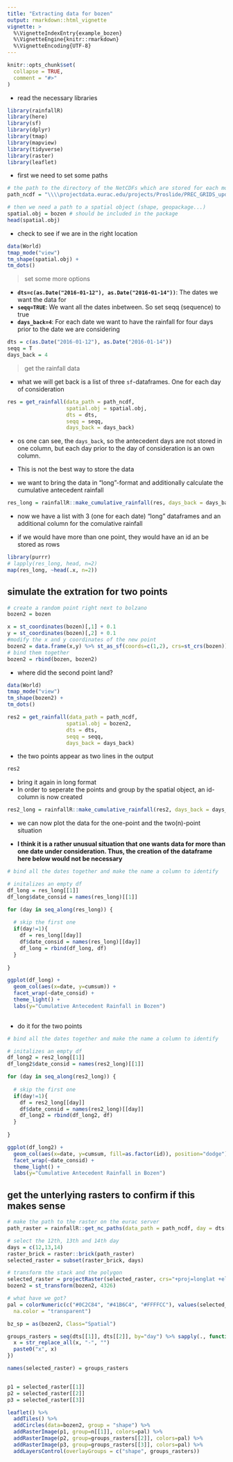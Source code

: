 ---
title: "Extracting data for bozen"
output: rmarkdown::html_vignette
vignette: >
  %\VignetteIndexEntry{example_bozen}
  %\VignetteEngine{knitr::rmarkdown}
  %\VignetteEncoding{UTF-8}
---

```{r, include = FALSE}
knitr::opts_chunk$set(
  collapse = TRUE,
  comment = "#>"
)
```

- read the necessary libraries


```{r setup, echo=T, message=FALSE, warning=FALSE}
library(rainfallR)
library(here)
library(sf)
library(dplyr)
library(tmap)
library(mapview)
library(tidyverse)
library(raster)
library(leaflet)
```

- first we need to set some paths

```{r}
# the path to the directory of the NetCDFs which are stored for each month
path_ncdf = "\\\\projectdata.eurac.edu/projects/Proslide/PREC_GRIDS_updated/"

# then we need a path to a spatial object (shape, geopackage...)
spatial.obj = bozen # should be included in the package
head(spatial.obj)
```

- check to see if we are in the right location

```{r, echo=F}
data(World)
tmap_mode("view")
tm_shape(spatial.obj) +
tm_dots()
```


> set some more options

  + **`dts=c(as.Date("2016-01-12"), as.Date("2016-01-14"))`**: The dates we want the data for
  + **`seqq=TRUE`**: We want all the dates inbetween. So set seqq (sequence) to true
  + **`days_back=4`**: For each date we want to have the rainfall for four days prior to the date we are considering

```{r, echo=T}
dts = c(as.Date("2016-01-12"), as.Date("2016-01-14"))
seqq = T 
days_back = 4
```

> get the rainfall data

- what we will get back is a list of three `sf`-dataframes. One for each day of consideration

```{r getdata, echo=T, warning=F, message=F}
res = get_rainfall(data_path = path_ncdf,
                   spatial.obj = spatial.obj,
                   dts = dts,
                   seqq = seqq, 
                   days_back = days_back)
```


- os one can see, the `days_back`, so the antecedent days are not stored in one column, but each day prior to the day of consideration is an own column. 

- This is not the best way to store the data

- we want to bring the data in "long"-format and additionally calculate the cumulative antecedent rainfall


```{r longformat}
res_long = rainfallR::make_cumulative_rainfall(res, days_back = days_back)
```


- now we have a list with 3 (one for each date) "long" dataframes and an additional column for the comulative rainfall

- if we would have more than one point, they would have an id an be stored as rows

```{r, message=F}
library(purrr)
# lapply(res_long, head, n=2)
map(res_long, ~head(.x, n=2))
```


## simulate the extration for two points

```{r makepoint}
# create a random point right next to bolzano
bozen2 = bozen 

x = st_coordinates(bozen)[,1] + 0.1
y = st_coordinates(bozen)[,2] + 0.1
#modify the x and y coordinates of the new point
bozen2 = data.frame(x,y) %>% st_as_sf(coords=c(1,2), crs=st_crs(bozen)) 
# bind them together
bozen2 = rbind(bozen, bozen2)
```

- where did the second point land?

```{r}
data(World)
tmap_mode("view")
tm_shape(bozen2) +
tm_dots()
```



```{r res2, warning=F, message=F, warning=F}
res2 = get_rainfall(data_path = path_ncdf,
                   spatial.obj = bozen2,
                   dts = dts,
                   seqq = seqq, 
                   days_back = days_back)
```
- the two points appear as two lines in the output

```{r}
res2
```


- bring it again in long format 
- In order to seperate the points and group by the spatial object, an id-column is now created

```{r id}
res2_long = rainfallR::make_cumulative_rainfall(res2, days_back = days_back)
```



- we can now plot the data for the one-point and the two(n)-point situation

- **I think it is a rather unusual situation that one wants data for more than one date under consideration. Thus, the creation of the dataframe here below would not be necessary**

```{r gg1, echo=F, fig.width=8}

# bind all the dates together and make the name a column to identify

# initalizes an empty df
df_long = res_long[[1]]
df_long$date_consid = names(res_long)[[1]]

for (day in seq_along(res_long)) {
  
  # skip the first one
  if(day!=1){
    df = res_long[[day]]
    df$date_consid = names(res_long)[[day]]
    df_long = rbind(df_long, df)
  }
  
}

ggplot(df_long) +
  geom_col(aes(x=date, y=cumsum)) +
  facet_wrap(~date_consid) +
  theme_light() +
  labs(y="Cumulative Antecedent Rainfall in Bozen")
  
```

- do it for the two points

```{r, fig.width=8}
# bind all the dates together and make the name a column to identify

# initalizes an empty df
df_long2 = res2_long[[1]]
df_long2$date_consid = names(res2_long)[[1]]

for (day in seq_along(res2_long)) {
  
  # skip the first one
  if(day!=1){
    df = res2_long[[day]]
    df$date_consid = names(res2_long)[[day]]
    df_long2 = rbind(df_long2, df)
  }
  
}

ggplot(df_long2) +
  geom_col(aes(x=date, y=cumsum, fill=as.factor(id)), position="dodge") +
  facet_wrap(~date_consid) +
  theme_light() +
  labs(y="Cumulative Antecedent Rainfall in Bozen")

```


## get the unterlying rasters to confirm if this makes sense

```{r readraster, warning=F, fig.width=8}
# make the path to the raster on the eurac server
path_raster = rainfallR::get_nc_paths(data_path = path_ncdf, day = dts[[1]], days_back = 5)

# select the 12th, 13th and 14th day
days = c(12,13,14)
raster_brick = raster::brick(path_raster)
selected_raster = subset(raster_brick, days)

# transform the stack and the polygon
selected_raster = projectRaster(selected_raster, crs="+proj=longlat +ellps=WGS84 +datum=WGS84 +no_defs")
bozen2 = st_transform(bozen2, 4326)

# what have we got?
pal = colorNumeric(c("#0C2C84", "#41B6C4", "#FFFFCC"), values(selected_raster[[1]]),
  na.color = "transparent")

bz_sp = as(bozen2, Class="Spatial")

groups_rasters = seq(dts[[1]], dts[[2]], by="day") %>% sapply(., function(x){
  x = str_replace_all(x, "-", "")
  paste0("x", x) 
})

names(selected_raster) = groups_rasters


p1 = selected_raster[[1]]
p2 = selected_raster[[2]]
p3 = selected_raster[[3]]

leaflet() %>% 
  addTiles() %>% 
  addCircles(data=bozen2, group = "shape") %>% 
  addRasterImage(p1, group=n[[1]], colors=pal) %>% 
  addRasterImage(p2, group=groups_rasters[[2]], colors=pal) %>% 
  addRasterImage(p3, group=groups_rasters[[3]], colors=pal) %>% 
  addLayersControl(overlayGroups = c("shape", groups_rasters))
```


